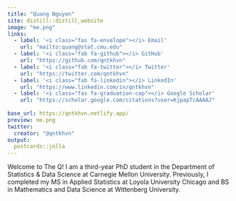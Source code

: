 ```yaml
---
title: "Quang Nguyen"
site: distill::distill_website
image: "me.png"
links:
  - label: '<i class="fas fa-envelope"></i> Email'
    url: "mailto:quang@stat.cmu.edu"
  - label: '<i class="fab fa-github"></i> GitHub'
    url: "https://github.com/qntkhvn"
  - label: '<i class="fab fa-twitter"></i> Twitter'
    url: "https://twitter.com/qntkhvn"
  - label: '<i class="fab fa-linkedin"></i> LinkedIn'
    url: "https://www.linkedin.com/in/qntkhvn"
  - label: '<i class="fas fa-graduation-cap"></i> Google Scholar'
    url: "https://scholar.google.com/citations?user=KjpapTcAAAAJ"
    
base_url: https://qntkhvn.netlify.app/
preview: me.png
twitter:
  creator: "@qntkhvn"
output:
  postcards::jolla
---
```


<div style="text-align: left"> 
Welcome to The Q! 
I am a third-year PhD student in the Department of Statistics & Data Science at Carnegie Mellon University. 
Previously, I completed my MS in Applied Statistics at Loyola University Chicago and BS in Mathematics and Data Science at Wittenberg University. 
</div>


